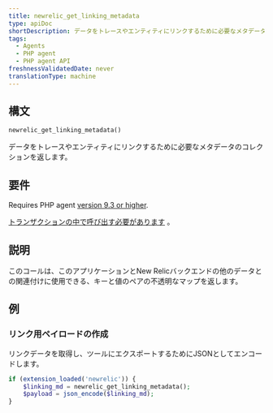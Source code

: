 ```yaml
---
title: newrelic_get_linking_metadata
type: apiDoc
shortDescription: データをトレースやエンティティにリンクするために必要なメタデータのコレクションを返します。
tags:
  - Agents
  - PHP agent
  - PHP agent API
freshnessValidatedDate: never
translationType: machine
---
```


## 構文

```php
newrelic_get_linking_metadata()
```

データをトレースやエンティティにリンクするために必要なメタデータのコレクションを返します。

## 要件

Requires PHP agent [version 9.3 or higher](/docs/release-notes/agent-release-notes/php-release-notes).

[トランザクションの中で呼び出す必要があります](/docs/accounts-partnerships/education/getting-started-new-relic/glossary#transaction) 。

## 説明

このコールは、このアプリケーションとNew Relicバックエンドの他のデータとの関連付けに使用できる、キーと値のペアの不透明なマップを返します。

## 例

### リンク用ペイロードの作成

リンクデータを取得し、ツールにエクスポートするためにJSONとしてエンコードします。

```php
if (extension_loaded('newrelic')) {
    $linking_md = newrelic_get_linking_metadata();
    $payload = json_encode($linking_md);
}
```
